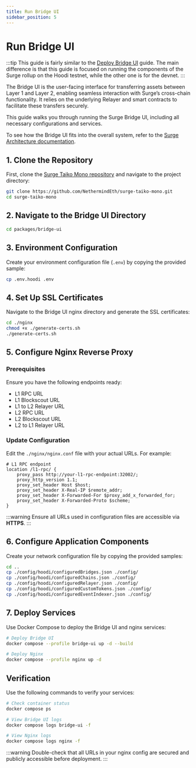 ```yaml
---
title: Run Bridge UI
sidebar_position: 5
---
```



# Run Bridge UI

:::tip
This guide is fairly similar to the [Deploy Bridge UI](../running-surge/deploy-bridge-ui.mdx) guide. The main difference is that this guide is focused on running the components of the Surge rollup on the Hoodi testnet, while the other one is for the devnet.
:::


The Bridge UI is the user-facing interface for transferring assets between Layer 1 and Layer 2, enabling seamless interaction with Surge’s cross-chain functionality. It relies on the underlying Relayer and smart contracts to facilitate these transfers securely.

This guide walks you through running the Surge Bridge UI, including all necessary configurations and services.

To see how the Bridge UI fits into the overall system, refer to the [Surge Architecture documentation](/docs/about/architecture).

## 1. Clone the Repository

First, clone the [Surge Taiko Mono repository](https://github.com/NethermindEth/surge-taiko-mono) and navigate to the project directory:

```bash
git clone https://github.com/NethermindEth/surge-taiko-mono.git
cd surge-taiko-mono
```

## 2. Navigate to the Bridge UI Directory

```bash
cd packages/bridge-ui
```

## 3. Environment Configuration

Create your environment configuration file (`.env`) by copying the provided sample:

```bash
cp .env.hoodi .env
```

## 4. Set Up SSL Certificates

Navigate to the Bridge UI nginx directory and generate the SSL certificates:

```bash
cd ./nginx
chmod +x ./generate-certs.sh
./generate-certs.sh
```

## 5. Configure Nginx Reverse Proxy

### Prerequisites
Ensure you have the following endpoints ready:
- L1 RPC URL
- L1 Blockscout URL
- L1 to L2 Relayer URL
- L2 RPC URL
- L2 Blockscout URL
- L2 to L1 Relayer URL

### Update Configuration

Edit the `./nginx/nginx.conf` file with your actual URLs. For example:

```nginx
# L1 RPC endpoint
location /l1-rpc/ {
    proxy_pass http://your-l1-rpc-endpoint:32002/;
    proxy_http_version 1.1;
    proxy_set_header Host $host;
    proxy_set_header X-Real-IP $remote_addr;
    proxy_set_header X-Forwarded-For $proxy_add_x_forwarded_for;
    proxy_set_header X-Forwarded-Proto $scheme;
}
```

:::warning
Ensure all URLs used in configuration files are accessible via **HTTPS**.
:::

## 6. Configure Application Components

Create your network configuration file by copying the provided samples:

```bash
cd ..
cp ./config/hoodi/configuredBridges.json ./config/
cp ./config/hoodi/configuredChains.json ./config/
cp ./config/hoodi/configuredRelayer.json ./config/
cp ./config/hoodi/configuredCustomTokens.json ./config/
cp ./config/hoodi/configuredEventIndexer.json ./config/
```

## 7. Deploy Services

Use Docker Compose to deploy the Bridge UI and nginx services:

```bash
# Deploy Bridge UI
docker compose --profile bridge-ui up -d --build

# Deploy Nginx
docker compose --profile nginx up -d
```

## Verification

Use the following commands to verify your services:

```bash
# Check container status
docker compose ps

# View Bridge UI logs
docker compose logs bridge-ui -f

# View Nginx logs
docker compose logs nginx -f
```

:::warning
Double-check that all URLs in your nginx config are secured and publicly accessible before deployment.
:::
